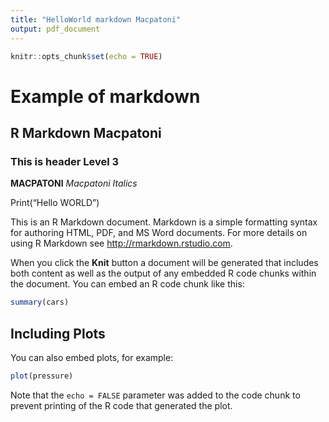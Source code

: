 ```yaml
---
title: "HelloWorld markdown Macpatoni"
output: pdf_document
---
```


```r
knitr::opts_chunk$set(echo = TRUE)
```

# Example of markdown
## R Markdown Macpatoni
### This is header Level 3

**MACPATONI**
*Macpatoni Italics*

Print("Hello WORLD")


This is an R Markdown document. Markdown is a simple formatting syntax for authoring HTML, PDF, and MS Word documents. For more details on using R Markdown see <http://rmarkdown.rstudio.com>.

When you click the **Knit** button a document will be generated that includes both content as well as the output of any embedded R code chunks within the document. You can embed an R code chunk like this:

```r
summary(cars)
```

## Including Plots

You can also embed plots, for example:

```r
plot(pressure)
```

Note that the `echo = FALSE` parameter was added to the code chunk to prevent printing of the R code that generated the plot.
